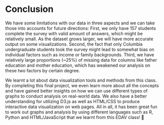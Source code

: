 # Conclusion

We have some limitations with our data in three aspects and we can take those into accounts for future directions: 
First, we only have 157 students complete the survey with valid amount of answers, which might be relatively small. As the dataset grows larger, we will have more accurate output on some visualizations. 
Second, the fact that only Columbia undergraduate students took the survey might lead to somewhat bias on individual factors such as income or family backgrounds. Third, we have relatively large proportions (~25%) of missing data for columns like father education and mother education, which has weakened our analysis on these two factors by certain degree.

We learnt a lot about data visualization tools and methods from this class. By completing this final project, we even learn more about all the concepts and have gained better insights on how we can use different types of graphs to conduct analysis on real-world data. We also have a better understanding for utilizing D3.js as well as HTML/CSS to produce interactive data visualization on web pages. All in all, it has been great fun to work out graphs and analysis by using different languages such as R, Python and HTML/JavaScript that we learnt from this EDAV class! 

